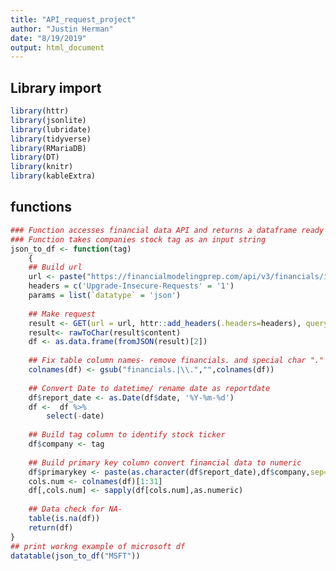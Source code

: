 ```yaml
---
title: "API_request_project"
author: "Justin Herman"
date: "8/19/2019"
output: html_document
---
```




## Library import
```r
library(httr)
library(jsonlite)
library(lubridate)
library(tidyverse)
library(RMariaDB)
library(DT)
library(knitr)
library(kableExtra)
```

## functions 
```r
### Function accesses financial data API and returns a dataframe ready to be inserted into SQL 
### Function takes companies stock tag as an input string   
json_to_df <- function(tag)
    {
    ## Build url
    url <- paste("https://financialmodelingprep.com/api/v3/financials/income-statement/",tag,"?period=quarter",sep="")
    headers = c('Upgrade-Insecure-Requests' = '1')
    params = list(`datatype` = 'json')
    
    ## Make request
    result <- GET(url = url, httr::add_headers(.headers=headers), query = params)
    result<- rawToChar(result$content)
    df <- as.data.frame(fromJSON(result)[2])
    
    ## Fix table column names- remove financials. and special char "."
    colnames(df) <- gsub("financials.|\\.","",colnames(df))
    
    ## Convert Date to datetime/ rename date as reportdate
    df$report_date <- as.Date(df$date, '%Y-%m-%d')
    df <-  df %>%
        select(-date)
    
    ## Build tag column to identify stock ticker
    df$company <- tag
    
    ## Build primary key column convert financial data to numeric
    df$primarykey <- paste(as.character(df$report_date),df$company,sep="-")
    cols.num <- colnames(df)[1:31]
    df[,cols.num] <- sapply(df[cols.num],as.numeric)
    
    ## Data check for NA-
    table(is.na(df))
    return(df)
}
## print workng example of microsoft df
datatable(json_to_df("MSFT"))
```

